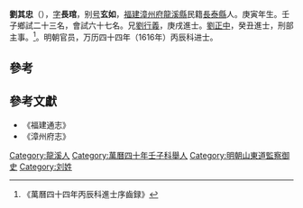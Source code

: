 '''劉其忠'''（{{bd|1590年||?|}}），[[表字|字]]'''長琯'''，别[[号|号]]'''玄如'''，[[福建|福建]][[漳州府|漳州府]][[龍溪縣|龍溪縣]]民籍[[長泰縣|長泰縣]]人。庚寅年生。壬子鄉試二十三名，會試六十七名。兄[[劉行義|劉行義]]，庚戌進士。[[劉正中|劉正中]]，癸丑進士，刑部主事。<ref>《萬曆四十四年丙辰科進士序齒録》</ref>。明朝官员，万历四十四年（1616年）丙辰科进士。

==參考==
{{reflist}}

==參考文獻==
*《福建通志》
*《漳州府志》

{{萬曆四十四年丙辰科殿試金榜}}
{{DEFAULTSORT:Liu劉}}
[[Category:龍溪人|Category:龍溪人]]
[[Category:萬曆四十年壬子科舉人|Category:萬曆四十年壬子科舉人]]
[[Category:明朝山東道監察御史|Category:明朝山東道監察御史]]
[[Category:刘姓|Category:刘姓]]